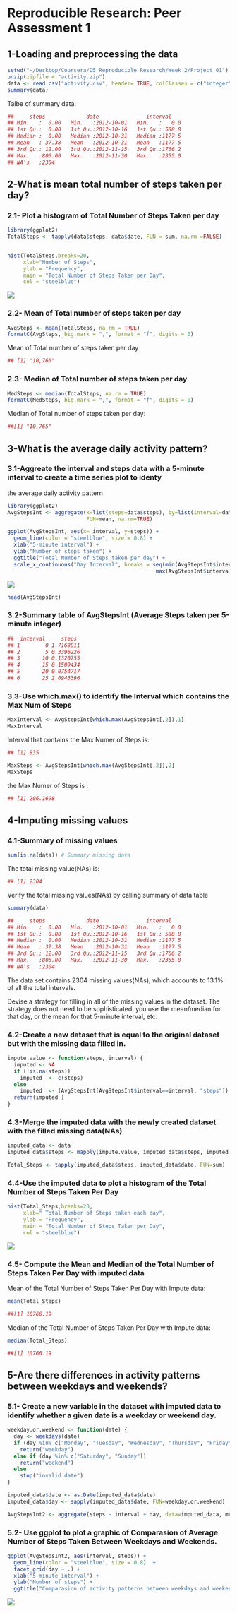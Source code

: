 
# Reproducible Research: Peer Assessment 1

## 1-Loading and preprocessing the data
```r
setwd("~/Desktop/Coursera/D5_Reproducible Research/Week 2/Project_01")
unzip(zipfile = "activity.zip")
data <- read.csv("activity.csv", header= TRUE, colClasses = c("integer", "Date", "integer"))
summary(data)
```

Talbe of summary data:
```r
##     steps             date               interval     
## Min.   :  0.00   Min.   :2012-10-01   Min.   :   0.0  
## 1st Qu.:  0.00   1st Qu.:2012-10-16   1st Qu.: 588.8  
## Median :  0.00   Median :2012-10-31   Median :1177.5  
## Mean   : 37.38   Mean   :2012-10-31   Mean   :1177.5  
## 3rd Qu.: 12.00   3rd Qu.:2012-11-15   3rd Qu.:1766.2  
## Max.   :806.00   Max.   :2012-11-30   Max.   :2355.0  
## NA's   :2304 
```

## 2-What is mean total number of steps taken per day?
### 2.1- Plot a histogram of Total Number of Steps Taken per day
```r
library(ggplot2)
TotalSteps <- tapply(data$steps, data$date, FUN = sum, na.rm =FALSE)


hist(TotalSteps,breaks=20, 
     xlab="Number of Steps",
     ylab = "Frequency",
     main = "Total Number of Steps Taken per Day",
     col = "steelblue")
```

![](Data-Science-Coursera/D5-Reproducible-Research/Peer_Assignment_1/figures/unnamed-chunk-01.png)

### 2.2- Mean of Total number of steps taken per day

```r
AvgSteps <- mean(TotalSteps, na.rm = TRUE)
formatC(AvgSteps, big.mark = ",", format = "f", digits = 0)
```


Mean of Total number of steps taken per day
```r
## [1] "10,766"
```

### 2.3- Median of Total number of steps taken per day
```r
MedSteps <- median(TotalSteps, na.rm = TRUE)
formatC(MedSteps, big.mark = ",", format = "f", digits = 0)
```

Median of Total number of steps taken per day:
```r
##[1] "10,765"
```


## 3-What is the average daily activity pattern?
### 3.1-Aggreate the interval and steps data with a 5-minute interval to create a time series plot to identy
the average daily activity pattern

```r
library(ggplot2)
AvgStepsInt <- aggregate(x=list(steps=data$steps), by=list(interval=data$interval),
                         FUN=mean, na.rm=TRUE)

ggplot(AvgStepsInt, aes(x= interval, y=steps)) +
  geom_line(color = "steelblue", size = 0.8) +
  xlab("5-minute interval") +
  ylab("Number of steps taken") +
  ggtitle("Total Number of Steps taken per day") +
  scale_x_continuous("Day Interval", breaks = seq(min(AvgStepsInt$interval), 
                                               max(AvgStepsInt$interval), 200))
```

![](Data-Science-Coursera/D5-Reproducible-Research/Peer_Assignment_1/figures/unnamed-chunk-02.png) 

```r
head(AvgStepsInt)
```


### 3.2-Summary table of AvgStepsInt (Average Steps taken per 5-minute integer)
```r
##  interval     steps
## 1        0 1.7169811
## 2        5 0.3396226
## 3       10 0.1320755
## 4       15 0.1509434
## 5       20 0.0754717
## 6       25 2.0943396
```

### 3.3-Use which.max() to identify  the Interval which contains the Max Num of Steps 
```r
MaxInterval <- AvgStepsInt[which.max(AvgStepsInt[,2]),1]
MaxInterval
```

Interval that contains the Max Numer of Steps is:
```r
## [1] 835
```


```r
MaxSteps <- AvgStepsInt[which.max(AvgStepsInt[,2]),2]
MaxSteps
```

the Max Numer of Steps is :
```r
## [1] 206.1698
```


## 4-Imputing missing values
### 4.1-Summary of missing values
```r
sum(is.na(data)) # Summary missing data
```

The total missing value(NAs) is:
```r
## [1] 2304
```

Verify the total missing values(NAs) by calling summary of data table
```r
summary(data)
```

```r
##     steps             date               interval     
## Min.   :  0.00   Min.   :2012-10-01   Min.   :   0.0  
## 1st Qu.:  0.00   1st Qu.:2012-10-16   1st Qu.: 588.8  
## Median :  0.00   Median :2012-10-31   Median :1177.5  
## Mean   : 37.38   Mean   :2012-10-31   Mean   :1177.5  
## 3rd Qu.: 12.00   3rd Qu.:2012-11-15   3rd Qu.:1766.2  
## Max.   :806.00   Max.   :2012-11-30   Max.   :2355.0  
## NA's   :2304                                      
```

The data set contains 2304 missing values(NAs), which accounts to 13.1% of all the total intervals.

Devise a strategy for filling in all of the missing values in the dataset. 
The strategy does not need to be sophisticated. you use the mean/median for that day, or the mean for that 5-minute interval, etc.

### 4.2-Create a new dataset that is equal to the original dataset but with the missing data filled in.
```r
impute.value <- function(steps, interval) {
  imputed <- NA
  if (!is.na(steps))
    imputed  <- c(steps)
  else
    imputed  <- (AvgStepsInt[AvgStepsInt$interval==interval, "steps"])
  return(imputed )
}
```


### 4.3-Merge the imputed data with the newly created dataset with the filled missing data(NAs)
```r
imputed_data <- data
imputed_data$steps <- mapply(impute.value, imputed_data$steps, imputed_data$interval)

Total_Steps <- tapply(imputed_data$steps, imputed_data$date, FUN=sum)
```


### 4.4-Use the imputed data to plot a histogram of the Total Number of Steps Taken Per Day 
```r
hist(Total_Steps,breaks=20, 
     xlab=" Total Number of Steps taken each day",
     ylab = "Frequency",
     main = "Total Number of Steps Taken per Day",
     col = "steelblue")
```

![](Data-Science-Coursera/D5-Reproducible-Research/Peer_Assignment_1/figures/unnamed-chunk-03.png)

### 4.5- Compute the Mean and Median of the Total Number of Steps Taken Per Day with imputed data
Mean of the Total Number of Steps Taken Per Day with Impute data:
```r
mean(Total_Steps)
```

```r
##[1] 10766.19
```

Median of the Total Number of Steps Taken Per Day with Impute data:
```r
median(Total_Steps)
```

```r
##[1] 10766.19
```

## 5-Are there differences in activity patterns between weekdays and weekends?
### 5.1- Create a new variable in the dataset with imputed data to identify whether a given date is a weekday or weekend day.
```r
weekday.or.weekend <- function(date) {
  day <- weekdays(date)
  if (day %in% c("Monday", "Tuesday", "Wednesday", "Thursday", "Friday"))
    return("weekday")
  else if (day %in% c("Saturday", "Sunday"))
    return("weekend")
  else
    stop("invalid date")
}
```

```r
imputed_data$date <- as.Date(imputed_data$date)
imputed_data$day <- sapply(imputed_data$date, FUN=weekday.or.weekend)
```

```r
AvgStepsInt2 <- aggregate(steps ~ interval + day, data=imputed_data, mean)
```

### 5.2- Use ggplot to plot a graphic of Comparasion of Average Number of Steps Taken Between Weekdays and Weekends.
```r
ggplot(AvgStepsInt2, aes(interval, steps)) + 
  geom_line(color = "steelblue", size = 0.8)  + 
  facet_grid(day ~ .) +
  xlab("5-minute interval") + 
  ylab("Number of steps") +
  ggtitle("Comparasion of activity patterns between weekdays and weekends")
```

![](Data-Science-Coursera/D5-Reproducible-Research/Peer_Assignment_1/figures/unnamed-chunk-04.png)
